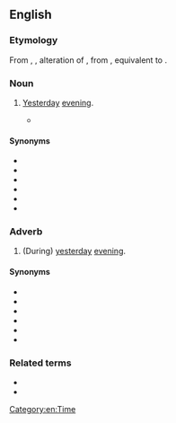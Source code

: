 ==English==

===Etymology===
From {{inh|en|enm|yester even}}, {{m|enm|yistreven}}, alteration of {{m|enm|yestereven|t=last night, yesterday evening}}, from {{inh|en|ang|ġiestranǣfen|t=yesterday evening}}, equivalent to {{af|en|yester-|even|t2=evening}}.

===Noun===
{{en-noun}}

# {{lb|en|archaic}} [[yesterday|Yesterday]] [[evening]].
#* {{quote-book
|en
|year=1927
|year_published='''2008'''
|edition=HTML
|editor=
|author=Edgar Rice Burrows
|title=The Outlaw of Torn
|chapter=
|url=http://www.gutenberg.org/files/369/369-h/369-h.htm
|genre=
|publisher=The Gutenberg Project
|isbn=
|page=
|passage=Only '''yestereve''', you wot, one of Lord de Grey's men-at-arms came limping to us with the news of the awful carnage the foul fiend had wrought on his master's household.
}}

====Synonyms====
* {{l|en|yestereven}}
* {{l|en|yesterevening}}
* {{l|en|yestreen}}
* {{l|en|last night}}
* {{l|en|yesternight}}
* {{l|en|yesterday night}}

===Adverb===
{{en-adv|-}}

# (During) [[yesterday]] [[evening]].

====Synonyms====
* {{l|en|yestereven}}
* {{l|en|yesterevening}}
* {{l|en|yestreen}}
* {{l|en|last night}}
* {{l|en|yesternight}}
* {{l|en|yesterday night}}

===Related terms===
* {{l|en|yesterday}}
* {{l|en|yesteryear}}

[[Category:en:Time]]